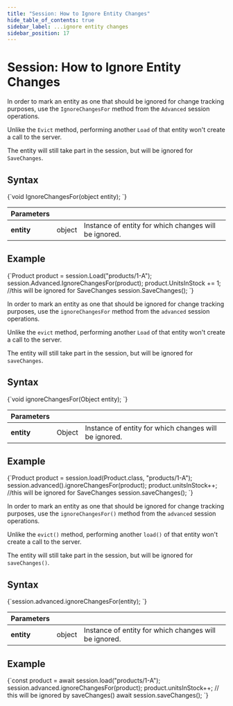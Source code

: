 ```yaml
---
title: "Session: How to Ignore Entity Changes"
hide_table_of_contents: true
sidebar_label: ...ignore entity changes
sidebar_position: 17
---
```





# Session: How to Ignore Entity Changes
<LanguageSwitcher supportedLanguages={supportedLanguages} />
<LanguageContent language="csharp">


In order to mark an entity as one that should be ignored for change tracking purposes, use the `IgnoreChangesFor` method from the `Advanced` session operations.  

Unlike the `Evict` method, performing another `Load` of that entity won't create a call to the server.  

The entity will still take part in the session, but will be ignored for `SaveChanges`.  

## Syntax

<TabItem value="ignore_changes_1" label="ignore_changes_1">
<CodeBlock language="csharp">
{`void IgnoreChangesFor(object entity);
`}
</CodeBlock>
</TabItem>

| Parameters | | |
| ------------- | ------------- | ----- |
| **entity** | object | Instance of entity for which changes will be ignored. |

## Example

<TabItem value="ignore_changes_2" label="ignore_changes_2">
<CodeBlock language="csharp">
{`Product product = session.Load<Product>("products/1-A");
session.Advanced.IgnoreChangesFor(product);
product.UnitsInStock += 1; //this will be ignored for SaveChanges
session.SaveChanges();
`}
</CodeBlock>
</TabItem>


</LanguageContent>
<LanguageContent language="java">


In order to mark an entity as one that should be ignored for change tracking purposes, use the `ignoreChangesFor` method from the `advanced` session operations.  

Unlike the `evict` method, performing another `Load` of that entity won't create a call to the server.  

The entity will still take part in the session, but will be ignored for `saveChanges`.  

## Syntax

<TabItem value="ignore_changes_1" label="ignore_changes_1">
<CodeBlock language="java">
{`void ignoreChangesFor(Object entity);
`}
</CodeBlock>
</TabItem>

| Parameters | | |
| ------------- | ------------- | ----- |
| **entity** | Object | Instance of entity for which changes will be ignored. |


## Example

<TabItem value="ignore_changes_2" label="ignore_changes_2">
<CodeBlock language="java">
{`Product product = session.load(Product.class, "products/1-A");
session.advanced().ignoreChangesFor(product);
product.unitsInStock++; //this will be ignored for SaveChanges
session.saveChanges();
`}
</CodeBlock>
</TabItem>


</LanguageContent>
<LanguageContent language="nodejs">


In order to mark an entity as one that should be ignored for change tracking purposes, use the `ignoreChangesFor()` method from the `advanced` session operations.  

Unlike the `evict()` method, performing another `load()` of that entity won't create a call to the server.  

The entity will still take part in the session, but will be ignored for `saveChanges()`.  

## Syntax

<TabItem value="ignore_changes_1" label="ignore_changes_1">
<CodeBlock language="js">
{`session.advanced.ignoreChangesFor(entity);
`}
</CodeBlock>
</TabItem>

| Parameters | | |
| ------------- | ------------- | ----- |
| **entity** | object | Instance of entity for which changes will be ignored. |


## Example

<TabItem value="ignore_changes_2" label="ignore_changes_2">
<CodeBlock language="js">
{`const product = await session.load("products/1-A");
session.advanced.ignoreChangesFor(product);
product.unitsInStock++; // this will be ignored by saveChanges()
await session.saveChanges();
`}
</CodeBlock>
</TabItem>


</LanguageContent>

<!---
### Session
- [What is a Session and How Does it Work](../../../client-api/session/what-is-a-session-and-how-does-it-work)
- [How to Check if Entity has Changed](../../../client-api/session/how-to/check-if-entity-has-changed)
- [How to Check if There are Any Changes on a Session](../../../client-api/session/how-to/check-if-there-are-any-changes-on-a-session)
- [Evict Entity From a Session](../../../client-api/session/how-to/evict-entity-from-a-session)
- [Refresh Entity](../../../client-api/session/how-to/refresh-entity)


-->